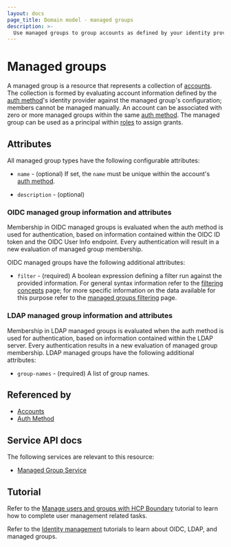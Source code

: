 ```yaml
---
layout: docs
page_title: Domain model - managed groups
description: >-
  Use managed groups to group accounts as defined by your identity provider, and assign grants to them. Learn how to configure OIDC and LDAP attributes.
---
```


# Managed groups

A managed group is a resource that represents a collection of [accounts][]. The
collection is formed by evaluating account information defined by the [auth
method][]'s identity provider against the managed group's configuration; members
cannot be managed manually. An account can be associated with zero or more
managed groups within the same [auth method][]. The managed group can be used as
a principal within [roles][] to assign grants.

## Attributes

All managed group types have the following configurable attributes:

- `name` - (optional)
  If set, the `name` must be unique within the account's [auth method][].

- `description` - (optional)

### OIDC managed group information and attributes

Membership in OIDC managed groups is evaluated when the auth method is used for
authentication, based on information contained within the OIDC ID token and the
OIDC User Info endpoint. Every authentication will result in a new evaluation of
managed group membership.

OIDC managed groups have the following additional attributes:

- `filter` - (required)
  A boolean expression defining a filter run against the provided information.
  For general syntax information refer to the [filtering concepts][] page; for more specific information on the data available for this purpose refer to the [managed groups filtering][] page.

[filtering concepts]: /boundary/docs/concepts/filtering
[managed groups filtering]: /boundary/docs/concepts/filtering/managed-groups

### LDAP managed group information and attributes

Membership in LDAP managed groups is evaluated when the auth method is used for
authentication, based on information contained within the LDAP server. Every
authentication results in a new evaluation of managed group membership.
LDAP managed groups have the following additional attributes:

- `group-names` - (required)
  A list of group names.

## Referenced by

- [Accounts][]
- [Auth Method][]

[accounts]: /boundary/docs/concepts/domain-model/accounts
[auth method]: /boundary/docs/concepts/domain-model/auth-methods
[roles]: /boundary/docs/concepts/domain-model/roles

## Service API docs

The following services are relevant to this resource:

- [Managed Group Service](/boundary/api-docs/managed-group-service)

## Tutorial

Refer to the [Manage users and groups with HCP Boundary](/boundary/tutorials/hcp-administration/hcp-manage-users-groups) tutorial to learn how to complete user management related tasks.

Refer to the [Identity management](/boundary/tutorials/identity-management) tutorials to learn about OIDC, LDAP, and managed groups.
